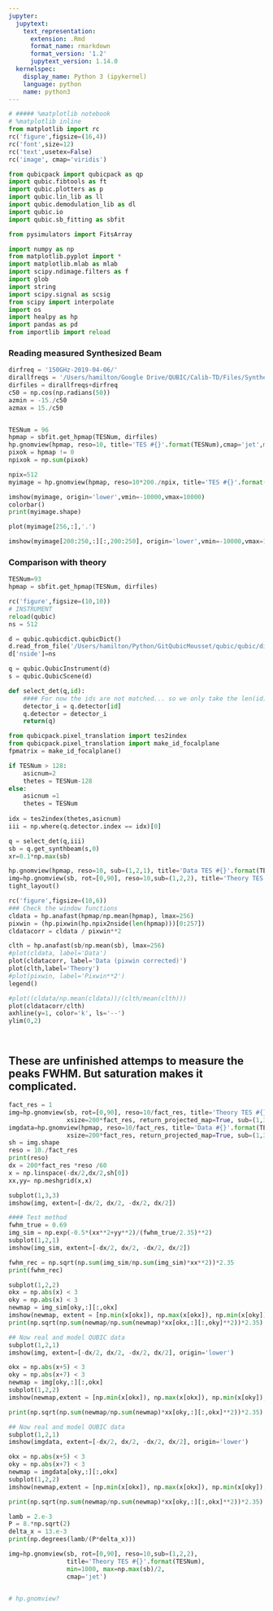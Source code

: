 ```yaml
---
jupyter:
  jupytext:
    text_representation:
      extension: .Rmd
      format_name: rmarkdown
      format_version: '1.2'
      jupytext_version: 1.14.0
  kernelspec:
    display_name: Python 3 (ipykernel)
    language: python
    name: python3
---
```


```python
# ##### %matplotlib notebook
# %matplotlib inline
from matplotlib import rc
rc('figure',figsize=(16,4))
rc('font',size=12)
rc('text',usetex=False)
rc('image', cmap='viridis')

from qubicpack import qubicpack as qp
import qubic.fibtools as ft
import qubic.plotters as p
import qubic.lin_lib as ll
import qubic.demodulation_lib as dl
import qubic.io
import qubic.sb_fitting as sbfit

from pysimulators import FitsArray

import numpy as np
from matplotlib.pyplot import *
import matplotlib.mlab as mlab
import scipy.ndimage.filters as f
import glob
import string
import scipy.signal as scsig
from scipy import interpolate
import os
import healpy as hp
import pandas as pd
from importlib import reload

```

### Reading measured Synthesized Beam

```python
dirfreq = '150GHz-2019-04-06/'
dirallfreqs = '/Users/hamilton/Google Drive/QUBIC/Calib-TD/Files/Synthesized Beams/Synthesized_Beams_Files/'
dirfiles = dirallfreqs+dirfreq
c50 = np.cos(np.radians(50))
azmin = -15./c50
azmax = 15./c50


TESNum = 96
hpmap = sbfit.get_hpmap(TESNum, dirfiles)
hp.gnomview(hpmap, reso=10, title='TES #{}'.format(TESNum),cmap='jet',max=np.max(hpmap)/5,min=0)
pixok = hpmap != 0
npixok = np.sum(pixok)
```

```python
npix=512
myimage = hp.gnomview(hpmap, reso=10*200./npix, title='TES #{}'.format(TESNum),cmap='jet',max=np.max(hpmap)/5,min=0, return_projected_map=True,xsize=npix)
```

```python
imshow(myimage, origin='lower',vmin=-10000,vmax=10000)
colorbar()
print(myimage.shape)
```

```python
plot(myimage[256,:],'.')
```

```python
imshow(myimage[200:250,:][:,200:250], origin='lower',vmin=-10000,vmax=10000)

```

### Comparison with theory

```python
TESNum=93
hpmap = sbfit.get_hpmap(TESNum, dirfiles)

rc('figure',figsize=(10,10))
# INSTRUMENT
reload(qubic)
ns = 512

d = qubic.qubicdict.qubicDict()
d.read_from_file('/Users/hamilton/Python/GitQubicMousset/qubic/qubic/dicts/global_source_oneDet.dict')
d['nside']=ns

q = qubic.QubicInstrument(d)
s = qubic.QubicScene(d)

def select_det(q,id):
    #### For now the ids are not matched... so we only take the len(id) first detectors...
    detector_i = q.detector[id]
    q.detector = detector_i
    return(q)

from qubicpack.pixel_translation import tes2index
from qubicpack.pixel_translation import make_id_focalplane
fpmatrix = make_id_focalplane()

if TESNum > 128: 
    asicnum=2
    thetes = TESNum-128
else:
    asicnum =1
    thetes = TESNum
    
idx = tes2index(thetes,asicnum)
iii = np.where(q.detector.index == idx)[0]

q = select_det(q,iii)
sb = q.get_synthbeam(s,0)
xr=0.1*np.max(sb)

hp.gnomview(hpmap, reso=10, sub=(1,2,1), title='Data TES #{}'.format(TESNum))
img=hp.gnomview(sb, rot=[0,90], reso=10,sub=(1,2,2), title='Theory TES #{}'.format(TESNum))
tight_layout()
```

```python
rc('figure',figsize=(10,6))
### Check the window functions
cldata = hp.anafast(hpmap/np.mean(hpmap), lmax=256)
pixwin = (hp.pixwin(hp.npix2nside(len(hpmap)))[0:257])
cldatacorr = cldata / pixwin**2

clth = hp.anafast(sb/np.mean(sb), lmax=256)
#plot(cldata, label='Data')
plot(cldatacorr, label='Data (pixwin corrected)')
plot(clth,label='Theory')
#plot(pixwin, label='Pixwin**2')
legend()
```

```python
#plot((cldata/np.mean(cldata))/(clth/mean(clth)))
plot(cldatacorr/clth)
axhline(y=1, color='k', ls='--')
ylim(0,2)

```

```python

```

```python

```

## These are unfinished attemps to measure the peaks FWHM. But saturation makes it complicated.

```python
fact_res = 1
img=hp.gnomview(sb, rot=[0,90], reso=10/fact_res, title='Theory TES #{}'.format(TESNum), 
                xsize=200*fact_res, return_projected_map=True, sub=(1,3,1))
imgdata=hp.gnomview(hpmap, reso=10/fact_res, title='Data #{}'.format(TESNum), 
                xsize=200*fact_res, return_projected_map=True, sub=(1,3,2))
sh = img.shape
reso = 10./fact_res
print(reso)
dx = 200*fact_res *reso /60
x = np.linspace(-dx/2,dx/2,sh[0])
xx,yy= np.meshgrid(x,x)

subplot(1,3,3)
imshow(img, extent=[-dx/2, dx/2, -dx/2, dx/2])

```

```python
#### Test method
fwhm_true = 0.69
img_sim = np.exp(-0.5*(xx**2+yy**2)/(fwhm_true/2.35)**2)
subplot(1,2,1)
imshow(img_sim, extent=[-dx/2, dx/2, -dx/2, dx/2])

fwhm_rec = np.sqrt(np.sum(img_sim/np.sum(img_sim)*xx**2))*2.35
print(fwhm_rec)

subplot(1,2,2)
okx = np.abs(x) < 3
oky = np.abs(x) < 3
newmap = img_sim[oky,:][:,okx]
imshow(newmap, extent = [np.min(x[okx]), np.max(x[okx]), np.min(x[oky]), np.max(x[oky])])
print(np.sqrt(np.sum(newmap/np.sum(newmap)*xx[okx,:][:,oky]**2))*2.35)
```

```python
## Now real and model QUBIC data
subplot(1,2,1)
imshow(img, extent=[-dx/2, dx/2, -dx/2, dx/2], origin='lower')

okx = np.abs(x+5) < 3
oky = np.abs(x+7) < 3
newmap = img[oky,:][:,okx]
subplot(1,2,2)
imshow(newmap,extent = [np.min(x[okx]), np.max(x[okx]), np.min(x[oky]), np.max(x[oky])], origin='lower')

print(np.sqrt(np.sum(newmap/np.sum(newmap)*xx[oky,:][:,okx]**2))*2.35)
```

```python
## Now real and model QUBIC data
subplot(1,2,1)
imshow(imgdata, extent=[-dx/2, dx/2, -dx/2, dx/2], origin='lower')

okx = np.abs(x+5) < 3
oky = np.abs(x+7) < 3
newmap = imgdata[oky,:][:,okx]
subplot(1,2,2)
imshow(newmap,extent = [np.min(x[okx]), np.max(x[okx]), np.min(x[oky]), np.max(x[oky])], origin='lower')

print(np.sqrt(np.sum(newmap/np.sum(newmap)*xx[oky,:][:,okx]**2))*2.35)
```

```python
lamb = 2.e-3
P = 8.*np.sqrt(2)
delta_x = 13.e-3
print(np.degrees(lamb/(P*delta_x)))

```

```python

img=hp.gnomview(sb, rot=[0,90], reso=10,sub=(1,2,2), 
                title='Theory TES #{}'.format(TESNum),
                min=1000, max=np.max(sb)/2, 
                cmap='jet')



```

```python
# hp.gnomview?
```

```python

```
